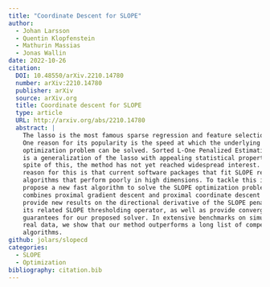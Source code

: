```yaml
---
title: "Coordinate Descent for SLOPE"
author: 
  - Johan Larsson
  - Quentin Klopfenstein
  - Mathurin Massias
  - Jonas Wallin
date: 2022-10-26
citation:
  DOI: 10.48550/arXiv.2210.14780
  number: arXiv:2210.14780
  publisher: arXiv
  source: arXiv.org
  title: Coordinate descent for SLOPE
  type: article
  URL: http://arxiv.org/abs/2210.14780
  abstract: |
    The lasso is the most famous sparse regression and feature selection method.
    One reason for its popularity is the speed at which the underlying
    optimization problem can be solved. Sorted L-One Penalized Estimation (SLOPE)
    is a generalization of the lasso with appealing statistical properties. In
    spite of this, the method has not yet reached widespread interest. A major
    reason for this is that current software packages that fit SLOPE rely on
    algorithms that perform poorly in high dimensions. To tackle this issue, we
    propose a new fast algorithm to solve the SLOPE optimization problem, which
    combines proximal gradient descent and proximal coordinate descent steps. We
    provide new results on the directional derivative of the SLOPE penalty and
    its related SLOPE thresholding operator, as well as provide convergence
    guarantees for our proposed solver. In extensive benchmarks on simulated and
    real data, we show that our method outperforms a long list of competing
    algorithms.
github: jolars/slopecd
categories:
  - SLOPE
  - Optimization
bibliography: citation.bib
---
```



